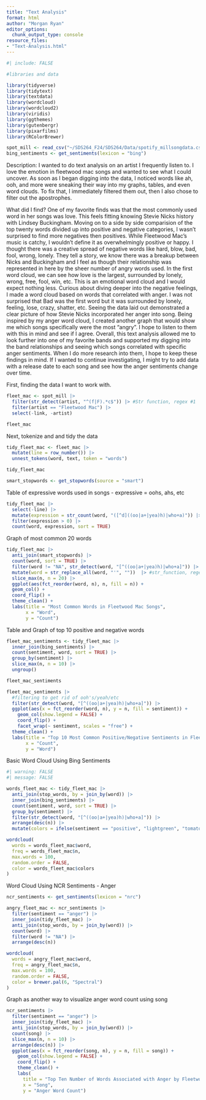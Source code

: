 ```yaml
---
title: "Text Analysis"
format: html
author: "Morgan Ryan"
editor_options: 
  chunk_output_type: console
resource_files:
- "Text-Analysis.html"
---
```


```r
#| include: FALSE

#libraries and data

library(tidyverse)
library(tidytext)
library(textdata)
library(wordcloud)
library(wordcloud2)
library(viridis)
library(ggthemes)
library(gutenbergr)
library(pixarfilms)
library(RColorBrewer)

spot_mill <- read_csv("~/SDS264_F24/SDS264/Data/spotify_millsongdata.csv")
bing_sentiments <- get_sentiments(lexicon = "bing")

```

Description:
I wanted to do text analysis on an artist I frequently listen to. I love the emotion in fleetwood mac songs and wanted to see what I could uncover. As soon as I began digging into the data, I noticed words like ah, ooh, and more were sneaking their way into my graphs, tables, and even word clouds. To fix that, I immediately filtered them out, then I also chose to filter out the apostrophes. 

What did I find? One of my favorite finds was that the most commonly used word in her songs was love. This feels fitting knowing Stevie Nicks history with Lindsey Buckingham. Moving on to a side by side comparision of the top twenty words divided up into positive and negative categories, I wasn't surprised to find more negatives then positives. While Fleetwood Mac's music is catchy, I wouldn't define it as overwhelmingly positive or happy. I thought there was a creative spread of negative words like hard, blow, bad, fool, wrong, lonely. They tell a story, we know there was a breakup between Nicks and Buckingham and I feel as though their relationship was represented in here by the sheer number of angry words used. In the first word cloud, we can see how love is the largest, surrounded by lonely, wrong, free, fool, win, etc. This is an emotional word cloud and I would expect nothing less. Curious about diving deeper into the negative feelings, I made a word cloud based on words that correlated with anger. I was not surprised that Bad was the first word but it was surrounded by lonely, feeling, lose, crazy, shatter, etc. Seeing the data laid out demonstrated a clear picture of how Stevie Nicks incorporated her anger into song. Being inspired by my anger word cloud, I created another graph that would show me which songs specifically were the most "angry". I hope to listen to them with this in mind and see if I agree. Overall, this text analysis allowed me to look further into one of my favorite bands and supported my digging into the band relationships and seeing which songs correlated with specific anger sentiments. When I do more research into them, I hope to keep these findings in mind. If I wanted to continue investigating, I might try to add data with a release date to each song and see how the anger sentiments change over time.


First, finding the data I want to work with.

```r
fleet_mac <- spot_mill |>
  filter(str_detect(artist, "^(f|F).*c$")) |> #Str function, regex #1
  filter(artist == "Fleetwood Mac") |>
  select(-link, -artist)

fleet_mac
```

Next, tokenize and and tidy the data 

```r
tidy_fleet_mac <- fleet_mac |>
  mutate(line = row_number()) |>
  unnest_tokens(word, text, token = "words")

tidy_fleet_mac

smart_stopwords <- get_stopwords(source = "smart")
```

Table of expressive words used in songs
- expressive = oohs, ahs, etc

```r
tidy_fleet_mac |>
  select(-line) |>
  mutate(expression = str_count(word, "([^d]((oo|a+|yea)h)|who+a)")) |> #str_function, regex #2
  filter(expression > 0) |>
  count(word, expression, sort = TRUE)

```

Graph of most common 20 words

```r
tidy_fleet_mac |>
  anti_join(smart_stopwords) |>
  count(word, sort = TRUE) |>
  filter(word != "NA", str_detect(word, "[^((oo|a+|yea)h)|who+a]")) |> #Filter out expressive words
  mutate(word = str_replace_all(word, "'", ""))  |> #str_function, regex #3, removing ' in words
  slice_max(n, n = 20) |>
  ggplot(aes(fct_reorder(word, n), n, fill = n)) +
  geom_col() +
  coord_flip() +
  theme_clean() +
  labs(title = "Most Common Words in Fleetwood Mac Songs",
       x = "Word",
       y = "Count") 

```

Table and Graph of top 10 positive and negative words

```r
fleet_mac_sentiments <- tidy_fleet_mac |>
  inner_join(bing_sentiments) |>
  count(sentiment, word, sort = TRUE) |>
  group_by(sentiment) |>
  slice_max(n, n = 10) |>
  ungroup()

fleet_mac_sentiments

fleet_mac_sentiments |>
  #filtering to get rid of ooh's/yeah/etc
  filter(str_detect(word, "[^((oo|a+|yea)h)|who+a]")) |>
  ggplot(aes(x = fct_reorder(word, n), y = n, fill = sentiment)) +
    geom_col(show.legend = FALSE) +  
    coord_flip() +
    facet_wrap(~ sentiment, scales = "free") +
  theme_clean() +
  labs(title = "Top 10 Most Common Positive/Negative Sentiments in Fleetwood Mac Songs",
       x = "Count",
       y = "Word")

```

Basic Word Cloud Using Bing Sentiments

```r
#| warning: FALSE
#| message: FALSE

words_fleet_mac <- tidy_fleet_mac |>
  anti_join(stop_words, by = join_by(word)) |>
  inner_join(bing_sentiments) |>
  count(sentiment, word, sort = TRUE) |>
  group_by(sentiment) |>
  filter(str_detect(word, "[^((oo|a+|yea)h)|who+a]")) |>
  arrange(desc(n)) |>
  mutate(colors = ifelse(sentiment == "positive", "lightgreen", "tomato"))

wordcloud(
  words = words_fleet_mac$word, 
  freq = words_fleet_mac$n, 
  max.words = 100, 
  random.order = FALSE,
  color = words_fleet_mac$colors
)
```

Word Cloud Using NCR Sentiments - Anger
```r
ncr_sentiments <- get_sentiments(lexicon = "nrc")

angry_fleet_mac <- ncr_sentiments |>
  filter(sentiment == "anger") |>
  inner_join(tidy_fleet_mac) |>
  anti_join(stop_words, by = join_by(word)) |>
  count(word) |>
  filter(word != "NA") |>
  arrange(desc(n))

wordcloud(
  words = angry_fleet_mac$word, 
  freq = angry_fleet_mac$n, 
  max.words = 100, 
  random.order = FALSE,
  color = brewer.pal(6, "Spectral")
)
```

Graph as another way to visualize anger word count using song

```r
ncr_sentiments |>
  filter(sentiment == "anger") |>
  inner_join(tidy_fleet_mac) |>
  anti_join(stop_words, by = join_by(word)) |>
  count(song) |>
  slice_max(n, n = 10) |>
  arrange(desc(n)) |>
  ggplot(aes(x = fct_reorder(song, n), y = n, fill = song)) +
    geom_col(show.legend = FALSE) +  
    coord_flip() +
    theme_clean() +
    labs(
      title = "Top Ten Number of Words Associated with Anger by Fleetwood Mac Song",
      x = "Song",
      y = "Anger Word Count")

```

